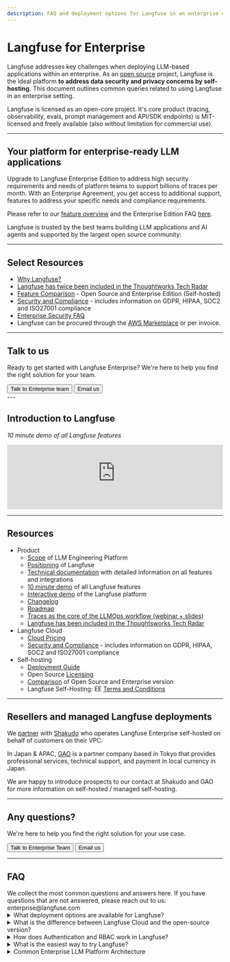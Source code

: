 ```yaml
---
description: FAQ and deployment options for Langfuse in an enterprise environment.
---
```


# Langfuse for Enterprise

Langfuse addresses key challenges when deploying LLM-based applications within an enterprise. As an [open source](/open-source) project, Langfuse is the ideal platform **to address data security and privacy concerns by self-hosting.** This document outlines common queries related to using Langfuse in an enterprise setting.

Langfuse is licensed as an open-core project. It's core product (tracing, observability, evals, prompt management and API/SDK endpoints) is MIT-licensed and freely available (also without limitation for commercial use).

---

## Your platform for enterprise-ready LLM applications

Upgrade to Langfuse Enterprise Edition to address high security requirements and needs of platform teams to support billions of traces per month. With an Enterprise Agreement, you get access to additional support, features to address your specific needs and compliance requirements.

Please refer to our [feature overview](/pricing-self-host) and the Enterprise Edition FAQ [here](/open-source#enterprise-edition-ee-faq).

Langfuse is trusted by the best teams building LLM applications and AI agents and supported by the largest open source community:


<EnterpriseLogos />

---

## Select Resources

- [Why Langfuse?](/why)
- [Langfuse has twice been included in the Thoughtworks Tech Radar](https://www.thoughtworks.com/en-us/radar/platforms/langfuse)
- [Feature Comparison](/pricing-self-host) - Open Source and Enterprise Edition (Self-hosted)
- [Security and Compliance](/security) - includes information on GDPR, HIPAA, SOC2 and ISO27001 compliance
- [Enterprise Security FAQ](/security/security-faq)
- Langfuse can be procured through the [AWS Marketplace](https://aws.amazon.com/marketplace/seller-profile?id=seller-nmyz7ju7oafxu) or per invoice.

---

## Talk to us

Ready to get started with Langfuse Enterprise? We're here to help you find the right solution for your team.

<div className="flex flex-col sm:flex-row gap-4 mt-6">
  <Button size="lg" variant="outline" asChild>
    <Link href="/talk-to-us">Talk to Enterprise team</Link>
  </Button>
  <Button size="lg" variant="secondary" asChild>
    <Link href="mailto:enterprise@langfuse.com">Email us</Link>
  </Button>
</div>
---

## Introduction to Langfuse

_10 minute demo of all Langfuse features_

<iframe
  width="100%"
  className="aspect-[16/9] rounded-lg border w-full mt-5 mb-10"
  src="https://www.youtube-nocookie.com/embed/2E8iTvGo9Hs?si=bT3wbaxdv2DIBCBo"
  title="YouTube video player"
  frameBorder="0"
  allow="accelerometer; autoplay; clipboard-write; encrypted-media; gyroscope; picture-in-picture; web-share"
  referrerPolicy="strict-origin-when-cross-origin"
  allowFullScreen
></iframe>

---

## Resources

- Product
  - [Scope](/blog/2024-04-introducing-langfuse-2.0) of LLM Engineering Platform
  - [Positioning](/why) of Langfuse
  - [Technical documentation](/docs) with detailed information on all features and integrations
  - [10 minute demo](/watch-demo) of all Langfuse features
  - [Interactive demo](/docs/demo) of the Langfuse platform
  - [Changelog](/changelog)
  - [Roadmap](/docs/roadmap)
  - [Traces as the core of the LLMOps workflow (webinar + slides)](/guides/videos/webinar-observability-llm-systems)
  - [Langfuse has been included in the Thoughtsworks Tech Radar](https://www.thoughtworks.com/en-us/radar/platforms/langfuse)
- Langfuse Cloud
  - [Cloud Pricing](/pricing)
  - [Security and Compliance](/security) - includes information on GDPR, HIPAA, SOC2 and ISO27001 compliance
- Self-hosting
  - [Deployment Guide](/self-hosting)
  - Open Source [Licensing](/open-source)
  - [Comparison](/pricing-self-host) of Open Source and Enterprise version
  - Langfuse Self-Hosting: EE [Terms and Conditions](/terms)

---

## Resellers and managed Langfuse deployments

We [partner](https://www.shakudo.io/partners) with [Shakudo](https://www.shakudo.io/) who operates Langfuse Enterprise self-hosted on behalf of customers on their VPC.

In Japan & APAC, [GAO](https://www.gao-ai.com/) is a partner company based in Tokyo that provides professional services, technical support, and payment in local currency in Japan.

We are happy to introduce prospects to our contact at Shakudo and GAO for more information on self-hosted / managed self-hosting.

---

## Any questions?

We're here to help you find the right solution for your use case.

<div className="flex flex-col sm:flex-row gap-4 mt-6">
  <Button size="lg" variant="outline" asChild>
    <Link href="/talk-to-us">Talk to Enterprise Team</Link>
  </Button>
  <Button size="lg" variant="secondary" asChild>
    <Link href="mailto:enterprise@langfuse.com">Email us</Link>
  </Button>
</div>

---

## FAQ

<Callout type="info" emoji="">
  We collect the most common questions and answers here. If you have questions
  that are not answered, please reach out to us: enterprise@langfuse.com
</Callout>

<details>
<summary>What deployment options are available for Langfuse?</summary>

1. Managed Cloud (cloud.langfuse.com), see [Pricing](/pricing) and [Security](/security) page for details.
2. [Self-hosted](/self-hosting) on your own infrastructure. Contact us if you are interested in additional support.

</details>

<details>
<summary>What is the difference between Langfuse Cloud and the open-source version?</summary>

The Langfuse team provides Langfuse Cloud as a managed solution to simplify the initial setup of Langfuse and to minimize the operational overhead of maintaining high availability in production. You can chose to self-host Langfuse on your own infrastructure.

Some features are not available in the open-source version. Please refer to the overview [here](/pricing-self-host).

</details>

<details>
<summary>How does Authentication and RBAC work in Langfuse?</summary>

Langfuse offers a list of prebuilt roles which apply on an organizational and project level to restrict access ([RBAC documentation](/docs/rbac)).

If needed, environments (production, staging, development) can be separated into different projects in Langfuse to restrict access to production/sensitive data while making it easier to share development environments with the team and other stakeholders.

SSO with Langfuse is simple. Currently Google, GitHub, Azure AD, Okta, Auth0, and AWS Cognito are supported. We can easily add additional providers based on your requirements. As an enterprise customer, you can also enforce SSO for your organization.

</details>

<details>
<summary>What is the easiest way to try Langfuse?</summary>

The Hobby Plan on [Langfuse Cloud](https://cloud.langfuse.com) includes enough resources to try Langfuse for free while in a non-production environment, no credit card required.

Alternatively, you can quickly spin up Langfuse on your own machine using `docker compose up` ([docs](/self-hosting/deployment/docker-compose)).

If you require security and compliance features to run a POC, please reach out to us at enterprise@langfuse.com.

</details>

<details>
<summary>Common Enterprise LLM Platform Architecture</summary>

Langfuse aims to address the challenges of debugging, monitoring, and continuously improving LLM-based applications. It focuses on observability, evaluation, and prompt management.

Langfuse is often deployed alongside a central LLM Gateway that provides schema translation, rate limiting, and PII redaction. The LLM Gateway can be an internal service or an open-source project like LiteLLM. If you use LiteLLM, you can leverage the native integration ([docs](/integrations/gateways/litellm)).

```mermaid
graph LR
  LLM["<strong>LLM</strong><br/>API or service"]
  App["<strong>Application</strong>"]
  LF["<strong>Langfuse</strong><br/>Tracing/Observability<br/>Evaluation<br/>Prompt Management<br/>Cost Tracking<br/>Security Monitoring<br/>Experiments<br/>... (see docs)"]
  Gateway["<strong>LLM Gateway (optional)</strong><br/>Internal or Open-source (e.g. LiteLLM)<br/>Schema translation<br/>Rate limiting<br/>PII redaction"]

  App -->|async tracing|LF
  LF -->|prompt management| App
  LLM --- App
  LLM --- Gateway --- App
  Gateway -->|"optional: forward llm calls"| LF
```

</details>
